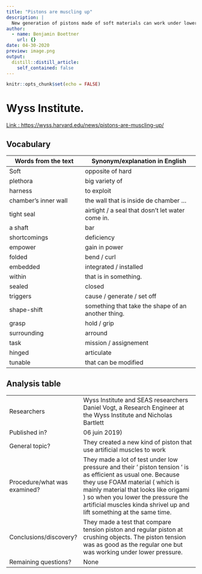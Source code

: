 ```yaml
---
title: "Pistons are muscling up"
description: |
  New generation of pistons made of soft materials can work under lower pressure with more efficiency.
author:
  - name: Benjamin Boettner
    url: {}
date: 04-30-2020
preview: image.png
output:
  distill::distill_article:
    self_contained: false
---
```


```r
knitr::opts_chunk$set(echo = FALSE)
```

# Wyss Institute.

[Link : https://wyss.harvard.edu/news/pistons-are-muscling-up/](https://wyss.harvard.edu/news/pistons-are-muscling-up/)

## Vocabulary 

| Words from the text  | Synonym/explanation in English |
| -------------------- | ------------------------------ |
| Soft                 | opposite of hard  |
| plethora             | big variety of  |
| harness              | to exploit |
| chamber’s inner wall | the wall that is inside de chamber ...         |
| tight seal           | airtight / a seal that dosn't let water come in.                    |
| a shaft              | bar         |
| shortcomings         | deficiency                   |
| empower              | gain in power          | 
| folded               | bend / curl |
| embedded             | integrated / installed |
| within               | that is in something.         |
| sealed               | closed                    |
| triggers             | cause / generate / set off         |
| shape-shift          | something that take the shape of an another thing.                   |
| grasp                | hold / grip         |
| surrounding          | arround |
| task                 | mission / assignement |
| hinged               | articulate         |
| tunable              | that can be modified                    |


## Analysis table 

|                              |                                                                     |
| ---------------------------- | ------------------------------------------------------------------- |
| Researchers                  | Wyss Institute and SEAS researchers Daniel Vogt, a Research Engineer at the Wyss Institute and Nicholas Bartlett       |
| Published in?                | 06 juin 2019)                                                       |
| General topic?               | They created a new kind of piston that use artificial muscles to work                |
| Procedure/what was examined? | They made a lot of test under low pressure and their ' piston tension ' is as efficient as usual one. Because they use FOAM material ( which is mainly material that looks like origami ) so when you lower the pressure the artificial muscles kinda shrivel up and lift something at the same time. |
| Conclusions/discovery?       | They made a test that compare tension piston and regular piston at crushing objects. The piston tension was as good as the regular one but was working under lower pressure.      |
| Remaining questions?         | None |

